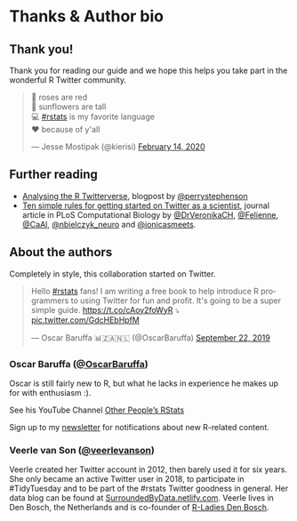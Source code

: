 # Thanks & Author bio


## Thank you!

Thank you for reading our guide and we hope this helps you take part in the wonderful R Twitter community. 


<blockquote class="twitter-tweet"><p lang="en" dir="ltr">🌹 roses are red<br>🌻 sunflowers are tall<br>💻 <a href="https://twitter.com/hashtag/rstats?src=hash&amp;ref_src=twsrc%5Etfw">#rstats</a> is my favorite language<br>♥️ because of y&#39;all</p>&mdash; Jesse Mostipak (@kierisi) <a href="https://twitter.com/kierisi/status/1228317362967007232?ref_src=twsrc%5Etfw">February 14, 2020</a></blockquote> <script async src="https://platform.twitter.com/widgets.js" charset="utf-8"></script> 

## Further reading

- [Analysing the R Twitterverse](https://perrystephenson.me/2018/08/11/analysing-the-r-twitterverse/){target="_blank"}, blogpost by [\@perrystephenson](https://twitter.com/perrystephenson){target="_blank"}
- [Ten simple rules for getting started on Twitter as a scientist]( https://journals.plos.org/ploscompbiol/article?id=10.1371/journal.pcbi.1007513){target="_blank"}, journal article in PLoS Computational Biology by [\@DrVeronikaCH](https://twitter.com/DrVeronikaCH){target="_blank"}, [\@Felienne](https://twitter.com/Felienne){target="_blank"}, [\@CaAl](https://twitter.com/CaAl){target="_blank"}, [\@nbielczyk_neuro](https://twitter.com/nbielczyk_neuro){target="_blank"} and [\@ionicasmeets](https://twitter.com/ionicasmeets){target="_blank"}.




## About the authors


Completely in style, this collaboration started on Twitter. 

<blockquote class="twitter-tweet"><p lang="en" dir="ltr">Hello <a href="https://twitter.com/hashtag/rstats?src=hash&amp;ref_src=twsrc%5Etfw">#rstats</a> fans! I am writing a free book to help introduce R programmers to using Twitter for fun and profit. It&#39;s going to be a super simple guide. <a href="https://t.co/cAoy2foWyR">https://t.co/cAoy2foWyR</a> ⤵️ <a href="https://t.co/GdcHEbHpfM">pic.twitter.com/GdcHEbHpfM</a></p>&mdash; Oscar Baruffa 📊🇿🇦🇳🇱 (@OscarBaruffa) <a href="https://twitter.com/OscarBaruffa/status/1175874240358342656?ref_src=twsrc%5Etfw">September 22, 2019</a></blockquote> <script async src="https://platform.twitter.com/widgets.js" charset="utf-8"></script> 

### Oscar Baruffa ([\@OscarBaruffa](https://twitter.com/OscarBaruffa))

Oscar is still fairly new to R, but what he lacks in experience he makes up for with enthusiasm :). 

See his YouTube Channel [Other People's RStats](https://www.youtube.com/otherpeoplesrstats){target="_blank"}

Sign up to my [newsletter](https://tinyletter.com/OscarBaruffa){target="_blank"} for notifications about new R-related content. 



### Veerle van Son ([\@veerlevanson](https://twitter.com/veerlevanson))

Veerle created her Twitter account in 2012, then barely used it for six years. She only became an active Twitter user in 2018, to participate in #TidyTuesday and to be part of the #rstats Twitter goodness in general. Her data blog can be found at [SurroundedByData.netlify.com](https://SurroundedByData.netlify.com){target="_blank"}. Veerle lives in Den Bosch, the Netherlands and is co-founder of [R-Ladies Den Bosch](https://rladiesdenbosch.netlify.com/). 